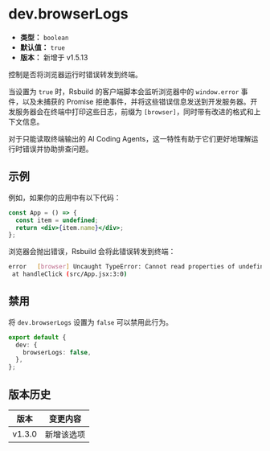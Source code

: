 # dev.browserLogs

- **类型：** `boolean`
- **默认值：** `true`
- **版本：** 新增于 v1.5.13

控制是否将浏览器运行时错误转发到终端。

当设置为 `true` 时，Rsbuild 的客户端脚本会监听浏览器中的 `window.error` 事件，以及未捕获的 Promise 拒绝事件，并将这些错误信息发送到开发服务器。开发服务器会在终端中打印这些日志，前缀为 `[browser]`，同时带有改进的格式和上下文信息。

对于只能读取终端输出的 AI Coding Agents，这一特性有助于它们更好地理解运行时错误并协助排查问题。

## 示例

例如，如果你的应用中有以下代码：

```jsx title="src/App.jsx"
const App = () => {
  const item = undefined;
  return <div>{item.name}</div>;
};
```

浏览器会抛出错误，Rsbuild 会将此错误转发到终端：

```bash
error   [browser] Uncaught TypeError: Cannot read properties of undefined (reading 'name')
 at handleClick (src/App.jsx:3:0)
```

## 禁用

将 `dev.browserLogs` 设置为 `false` 可以禁用此行为。

```ts title="rsbuild.config.ts"
export default {
  dev: {
    browserLogs: false,
  },
};
```

## 版本历史

| 版本   | 变更内容   |
| ------ | ---------- |
| v1.3.0 | 新增该选项 |
